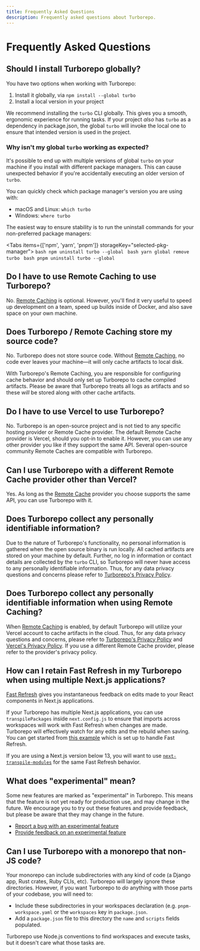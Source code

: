 ```yaml
---
title: Frequently Asked Questions
description: Frequently asked questions about Turborepo.
---
```



# Frequently Asked Questions

## Should I install Turborepo globally?

You have two options when working with Turborepo:

1. Install it globally, via `npm install --global turbo`
2. Install a local version in your project

We recommend installing the `turbo` CLI globally. This gives you a smooth,
ergonomic experience for running tasks. If your project _also_ has `turbo` as a
dependency in package.json, the global `turbo` will invoke the local one to
ensure that intended version is used in the project.

### Why isn't my global `turbo` working as expected?

It's possible to end up with multiple versions of global `turbo` on your machine if you install with different package managers. This can cause unexpected behavior if you're accidentally executing an older version of `turbo`.

You can quickly check which package manager's version you are using with:

- macOS and Linux: `which turbo`
- Windows: `where turbo`

The easiest way to ensure stability is to run the uninstall commands for your non-preferred package managers:

  <Tabs items={['npm', 'yarn', 'pnpm']} storageKey="selected-pkg-manager">
    <Tab>
      ```bash
      npm uninstall turbo --global
      ```
    </Tab>
    <Tab>
      ```bash
      yarn global remove turbo
      ```
    </Tab>
    <Tab>
      ```bash
      pnpm uninstall turbo --global
      ```
    </Tab>
  </Tabs>

## Do I have to use Remote Caching to use Turborepo?

No. [Remote Caching](/repo/docs/core-concepts/remote-caching) is optional. However, you'll find it very useful to speed up development on a team, speed up builds inside of Docker, and also save space on your own machine.

## Does Turborepo / Remote Caching store my source code?

No. Turborepo does not store source code. Without [Remote Caching](/repo/docs/core-concepts/remote-caching), no code ever leaves your machine—it will only cache artifacts to local disk.

With Turborepo's Remote Caching, you are responsible for configuring cache behavior and should only set up Turborepo to cache compiled artifacts. Please be aware that Turborepo treats all logs as artifacts and so these _will_ be stored along with other cache artifacts.

## Do I have to use Vercel to use Turborepo?

No. Turborepo is an open-source project and is not tied to any specific hosting provider or Remote Cache provider. The default Remote Cache provider is Vercel, should you opt-in to enable it. However, you can use any other provider you like if they support the same API. Several open-source community Remote Caches are compatible with Turborepo.

## Can I use Turborepo with a different Remote Cache provider other than Vercel?

Yes. As long as the [Remote Cache](/repo/docs/core-concepts/remote-caching) provider you choose supports the same API, you can use Turborepo with it.

## Does Turborepo collect any personally identifiable information?

Due to the nature of Turborepo's functionality, no personal information is gathered when the open source binary is run locally. All cached artifacts are stored on your machine by default. Further, no log in information or contact details are collected by the `turbo` CLI, so Turborepo will never have access to any personally identifiable information. Thus, for any data privacy questions and concerns please refer to [Turborepo's Privacy Policy](/privacy).

## Does Turborepo collect any personally identifiable information when using Remote Caching?

When [Remote Caching](/repo/docs/core-concepts/remote-caching) is enabled, by default Turborepo will utilize your Vercel account to cache artifacts in the cloud. Thus, for any data privacy questions and concerns, please refer to [Turborepo's Privacy Policy](/privacy) and [Vercel's Privacy Policy](https://vercel.com/legal/privacy-policy). If you use a different Remote Cache provider, please refer to the provider's privacy policy.

## How can I retain Fast Refresh in my Turborepo when using multiple Next.js applications?

[Fast Refresh](https://nextjs.org/docs/basic-features/fast-refresh) gives you instantaneous feedback on edits made to your React components in Next.js applications.

If your Turborepo has multiple Next.js applications, you can use `transpilePackages` inside `next.config.js` to ensure that imports across workspaces will work with Fast Refresh when changes are made. Turborepo will effectively watch for any edits and the rebuild when saving. You can get started from [this example](https://github.com/vercel/turbo/tree/main/examples/basic) which is set up to handle Fast Refresh.

<Callout type="info">If you are using a Next.js version below 13, you will want to use [`next-transpile-modules`](https://www.npmjs.com/package/next-transpile-modules) for the same Fast Refresh behavior.</Callout>

## What does "experimental" mean?

Some new features are marked as "experimental" in Turborepo. This means that the feature is not yet ready for production use, and may change in the future. We encourage you to try out these features and provide feedback, but please be aware that they may change in the future.

- [Report a bug with an experimental feature](https://github.com/vercel/turbo/issues/new?labels=experimental,kind:+bug,area:+turborepo,needs:+triage&template=0-turborepo-bug-report.yml&title=%5Bturborepo%5D+)
- [Provide feedback on an experimental feature](https://github.com/vercel/turbo/issues/new?labels=experimental,story,needs:+triage&template=2-feature-request.yml&title=%5Bturborepo%5D+)

## Can I use Turborepo with a monorepo that non-JS code?

Your monorepo can include subdirectories with any kind of code (a Django app,
Rust crates, Ruby CLIs, etc). Turborepo will largely ignore these directories.
However, if you want Turborepo to _do_ anything with those parts of your
codebase, you will need to:

- Include these subdirectories in your workspaces declaration (e.g. `pnpm-workspace.yaml` or
  the `workspaces` key in `package.json`.
- Add a `package.json` file to this directory the `name` and `scripts`
  fields populated.

Turborepo use Node.js conventions to find workspaces and execute tasks, but it
doesn't care what those tasks are.
